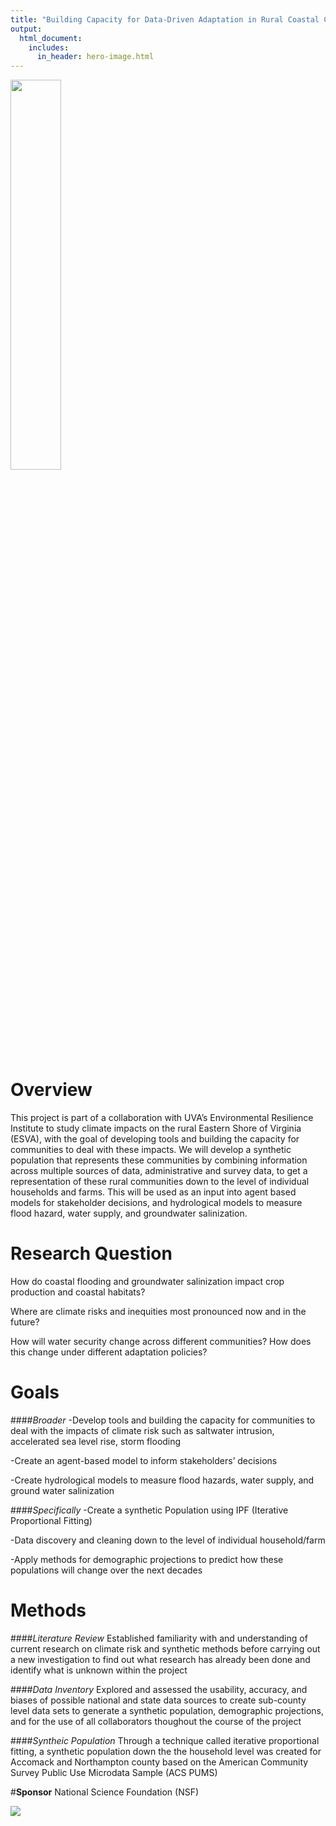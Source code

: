 ```yaml
---
title: "Building Capacity for Data-Driven Adaptation in Rural Coastal Communities"
output:
  html_document:
    includes:
      in_header: hero-image.html
---
```


![](www/EasternShore.png){width=40% }</center>

# **Overview**
This project is part of a collaboration with UVA’s Environmental Resilience Institute to study climate impacts on the rural Eastern Shore of Virginia (ESVA), with the goal of developing tools and building the capacity for communities to deal with these impacts. We will develop a synthetic population that represents these communities by combining information across multiple sources of data, administrative and survey data, to get a representation of these rural communities down to the level of individual households and farms. This will be used as an input into agent based models for stakeholder decisions, and hydrological models to measure flood hazard, water supply, and groundwater salinization.

# **Research Question**
How do coastal flooding and groundwater salinization impact crop production and coastal habitats?

Where are climate risks and inequities most pronounced now and in the future?

How will water security change across different communities? How does this change under different adaptation policies?

# **Goals**
####*Broader*
-Develop tools and building the capacity for communities to deal with the impacts of climate risk such as saltwater intrusion, accelerated sea level rise, storm flooding

-Create an agent-based model to inform stakeholders' decisions

-Create hydrological models to measure flood hazards, water supply, and ground water salinization

####*Specifically*
-Create a synthetic Population using IPF (Iterative Proportional Fitting)

-Data discovery and cleaning down to the level of individual household/farm

-Apply methods for demographic projections to predict how these populations will change over the next decades

# **Methods**

####*Literature Review*
Established familiarity with and understanding of current research on climate risk and synthetic methods before carrying out a new investigation to find out what research has already been done and identify what is unknown within the project

####*Data Inventory*
Explored and assessed the usability, accuracy, and biases of possible national and state data sources to create sub-county level data sets to generate a synthetic population, demographic projections, and for the use of all collaborators thoughout the course of the project

####*Syntheic Population*
Through a technique called iterative proportional fitting, a synthetic population down the the household level was created for Accomack and Northampton county based on the American Community Survey Public Use Microdata Sample (ACS PUMS)

#**Sponsor**
National Science Foundation (NSF)

![](www/NSF.png)


<!-- Here's how you make a list: -->

<!-- *Tips for making figures look good:* -->

<!-- - Make text sizes BIG -->
<!-- - Stick to the same colors -->
<!-- - Decide to add titles, captions, etc in the figures OR add on the website for all figures -->

